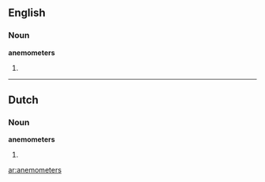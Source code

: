 ==English==

===Noun===
'''anemometers'''

# {{plural of|[[anemometer]]}}

----

==Dutch==

===Noun===
'''anemometers''' 

# {{plural of|[[anemometer#Dutch|anemometer]]|lang=nl}}

[[ar:anemometers]]